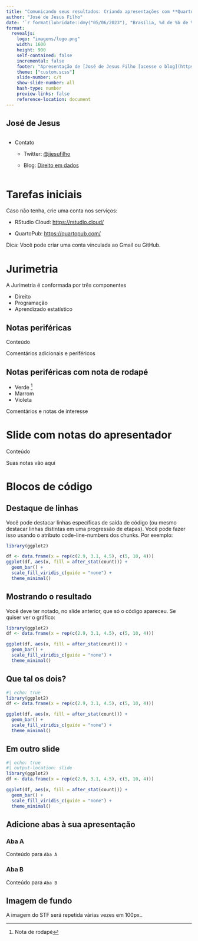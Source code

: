 ```yaml
---
title: "Comunicando seus resultados: Criando apresentações com **Quarto**"
author: "José de Jesus Filho"
date: '`r format(lubridate::dmy("05/06/2023"), "Brasília, %d de %b de %Y")`'
format: 
  revealjs:
    logo: "imagens/logo.png"
    width: 1600
    height: 900
    self-contained: false
    incremental: false
    footer: "Apresentação de [José de Jesus Filho [acesse o blog](https://direitoemdados.consudata.com.br) (@jjesusfilho), criado com [Quarto](https://quarto.org/docs/presentations/revealjs/index.html). Código disponível [em GitHub](https://github.com/jjesusfilho/unyleya_relatorios)."
    theme: ["custom.scss"]
    slide-number: c/t
    show-slide-number: all
    hash-type: number
    preview-links: false
    reference-location: document
---
```


## José de Jesus {.center .aboutmeslide}

::: columns
::: {.column width="60%"}
-   Contato

    -   Twitter: [\@jjesufilho](https://twitter.com/jjesusfilho)

    -   Blog: [Direito em dados](https://direitoemdados.consudata.com.br)
:::
:::

# Tarefas iniciais

Caso não tenha, crie uma conta nos serviços:

-   RStudio Cloud: <https://rstudio.cloud/>

-   QuartoPub: <https://quartopub.com/>

Dica: Você pode criar uma conta vinculada ao Gmail ou GitHub.

# Jurimetria

A Jurimetria é conformada por três componentes

-   Direito
-   Programação
-   Aprendizado estatístico

## Notas periféricas

Conteúdo

::: aside
Comentários adicionais e periféricos
:::

## Notas periféricas com nota de rodapé

-   Verde [^1]
-   Marrom
-   Violeta

[^1]: Nota de rodapé

::: aside
Comentários e notas de interesse
:::

# Slide com notas do apresentador

Conteúdo

::: notes
Suas notas vão aqui
:::

# Blocos de código

## Destaque de linhas

Você pode destacar linhas específicas de saída de código (ou mesmo destacar linhas distintas em uma progressão de etapas). Você pode fazer isso usando o atributo code-line-numbers dos chunks. Por exemplo:

``` .r

library(ggplot2)

df <- data.frame(x = rep(c(2.9, 3.1, 4.5), c(5, 10, 4)))
ggplot(df, aes(x, fill = after_stat(count))) + 
  geom_bar() +
  scale_fill_viridis_c(guide = "none") + 
  theme_minimal()
```

## Mostrando o resultado

Você deve ter notado, no slide anterior, que só o código apareceu. Se quiser ver o gráfico:

```r
library(ggplot2)
df <- data.frame(x = rep(c(2.9, 3.1, 4.5), c(5, 10, 4)))

ggplot(df, aes(x, fill = after_stat(count))) + 
  geom_bar() +
  scale_fill_viridis_c(guide = "none") + 
  theme_minimal()
```

## Que tal os dois?

```r
#| echo: true
library(ggplot2)
df <- data.frame(x = rep(c(2.9, 3.1, 4.5), c(5, 10, 4)))

ggplot(df, aes(x, fill = after_stat(count))) + 
  geom_bar() +
  scale_fill_viridis_c(guide = "none") + 
  theme_minimal()
```

## Em outro slide

```r
#| echo: true
#| output-location: slide
library(ggplot2)
df <- data.frame(x = rep(c(2.9, 3.1, 4.5), c(5, 10, 4)))

ggplot(df, aes(x, fill = after_stat(count))) + 
  geom_bar() +
  scale_fill_viridis_c(guide = "none") + 
  theme_minimal()
```

## Adicione abas à sua apresentação

::: panel-tabset
### Aba A

Conteúdo para `Aba A`

### Aba B

Conteúdo para `Aba B`
:::

## Imagem de fundo {background-color="white" background-image="https://ogimg.infoglobo.com.br/in/25007831-e7b-b40/FT1086A/stf.png" background-size="30px" background-repeat="repeat"}

A imagem do STF será repetida várias vezes em 100px..
